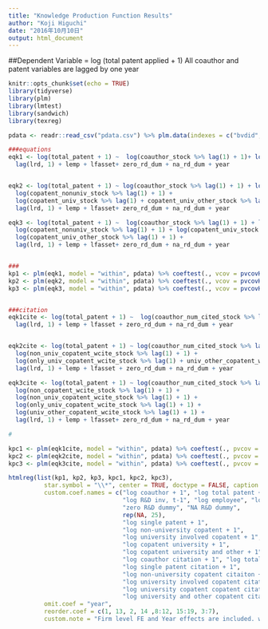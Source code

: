```yaml
---
title: "Knowledge Production Function Results"
author: "Koji Higuchi"
date: "2016年10月10日"
output: html_document
---
```


##Dependent Variable = log (total patent applied + 1)
All coauthor and patent variables are lagged by one year
```r
knitr::opts_chunk$set(echo = TRUE)
library(tidyverse)
library(plm)
library(lmtest)
library(sandwich)
library(texreg)

pdata <- readr::read_csv("pdata.csv") %>% plm.data(indexes = c("bvdid", "year"))
```


```r
###equations
eqk1 <- log(total_patent + 1) ~  log(coauthor_stock %>% lag(1) + 1)+ log(total_patent_stock %>% lag(1) + 1) + 
  lag(lrd, 1) + lemp + lfasset+ zero_rd_dum + na_rd_dum + year


eqk2 <- log(total_patent + 1) ~ log(coauthor_stock %>% lag(1) + 1) + log(non_copatent_stock %>% lag(1) + 1) + 
  log(copatent_nonuniv_stock %>% lag(1) + 1) +
  log(copatent_univ_stock %>% lag(1) + copatent_univ_other_stock %>% lag(1) + 1) +
  lag(lrd, 1) + lemp + lfasset+ zero_rd_dum + na_rd_dum + year

eqk3 <- log(total_patent + 1) ~  log(coauthor_stock %>% lag(1) + 1) + log(non_copatent_stock %>% lag(1) + 1) +
  log(copatent_nonuniv_stock %>% lag(1) + 1) + log(copatent_univ_stock %>% lag(1) + 1) +
  log(copatent_univ_other_stock %>% lag(1) + 1) +
  lag(lrd, 1) + lemp + lfasset+ zero_rd_dum + na_rd_dum + year


###
kp1 <- plm(eqk1, model = "within", pdata) %>% coeftest(., vcov = pvcovHC(.))
kp2 <- plm(eqk2, model = "within", pdata) %>% coeftest(., vcov = pvcovHC(.))
kp3 <- plm(eqk3, model = "within", pdata) %>% coeftest(., vcov = pvcovHC(.))


###citation
eqk1cite <- log(total_patent + 1) ~  log(coauthor_num_cited_stock %>% lag(1) + 1) + log(total_patent_wcite_stock %>% lag(1) + 1) + 
  lag(lrd, 1) + lemp + lfasset + zero_rd_dum + na_rd_dum + year 


eqk2cite <- log(total_patent + 1) ~ log(coauthor_num_cited_stock %>% lag(1) + 1) + log(non_copatent_wcite_stock %>% lag(1) + 1) + 
  log(non_univ_copatent_wcite_stock %>% lag(1) + 1) +
  log(only_univ_copatent_wcite_stock %>% lag(1) + univ_other_copatent_wcite_stock %>% lag(1) + 1) +
  lag(lrd, 1) + lemp + lfasset + zero_rd_dum + na_rd_dum + year

eqk3cite <- log(total_patent + 1) ~ log(coauthor_num_cited_stock %>% lag(1) + 1) +
  log(non_copatent_wcite_stock %>% lag(1) + 1) + 
  log(non_univ_copatent_wcite_stock %>% lag(1) + 1) +
  log(only_univ_copatent_wcite_stock %>% lag(1) + 1) +
  log(univ_other_copatent_wcite_stock %>% lag(1) + 1) +
  lag(lrd, 1) + lemp + lfasset+ zero_rd_dum + na_rd_dum + year

#

kpc1 <- plm(eqk1cite, model = "within", pdata) %>% coeftest(., pvcov = vcovHC(.))
kpc2 <- plm(eqk2cite, model = "within", pdata) %>% coeftest(., pvcov = vcovHC(.))
kpc3 <- plm(eqk3cite, model = "within", pdata) %>% coeftest(., pvcov = vcovHC(.))

```



```r

htmlreg(list(kp1, kp2, kp3, kpc1, kpc2, kpc3),
          star.symbol = "\\*", center = TRUE, doctype = FALSE, caption = "",
          custom.coef.names = c("log coauthor + 1", "log total patent + 1",
                                "log R&D inv, t-1", "log employee", "log fixed asset",
                                "zero R&D dummy", "NA R&D dummy",
                                rep(NA, 25),
                                "log single patent + 1",
                                "log non-university copatent + 1",
                                "log university involved copatent + 1",
                                "log copatent university + 1",
                                "log copatent university and other + 1",
                                "log coauthor citation + 1", "log total patent citation + 1",
                                "log single patent citation + 1",
                                "log non-university copatent citaiton + 1",
                                "log university involved copatent citation + 1",
                                "log university copatent copatent citation + 1",
                                "log university and other copatent citation + 1"),
          omit.coef = "year",
          reorder.coef = c(1, 13, 2, 14 ,8:12, 15:19, 3:7),
          custom.note = "Firm level FE and Year effects are included. with robust se. N = 20023,  Rsq; 0.46, 0.45, 0.45, 0.41, 0.42, 0.41")

```


